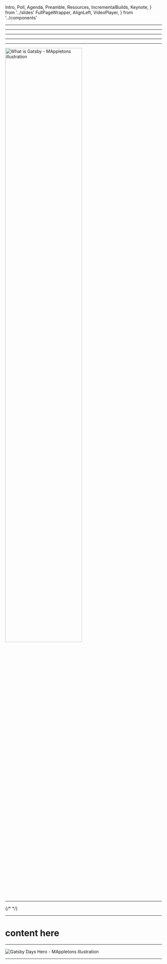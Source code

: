   Intro,
  Poll,
  Agenda,
  Preamble,
  Resources,
  IncrementalBuilds,
  Keynote,
} from '../slides'
  FullPageWrapper,
  AlignLeft,
  VideoPlayer,
} from '../components'


<Intro />

---

<Preamble />

---

<Poll />

---

<Agenda />

---

<Keynote />

---

<img
  src="./what-is-gatsby.jpg"
  alt="What is Gatsby - MAppletons illustration"
  width="70%"
/>

---

<IncrementalBuilds />
{/* <VideoPlayer /> */}

---

<FullPageWrapper>
  <h1>content here</h1>
</FullPageWrapper>

---

<img
  src="./gatsby-days-hero.jpg"
  alt="Gatsby Days Hero - MAppletons illustration"
/>

---

<Resources />
